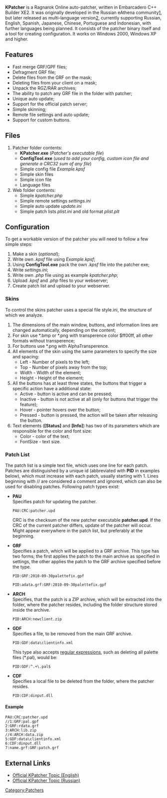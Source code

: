 {{infobox/software
|caption=KPatcher
|heading=[[Image:KPatcher.png|250px]]<br>KPatcher with default skin after minimal configuration.
|developer=ProjectRO Development Team
|version=2.4.4437.61917 / February 23, 2012
|os=Windows 2000/XP/Vista/7
|lang=Multilingual (7)
|type=Patch Client
|license=unknown (closed source)
|web=unknown}}
'''KPatcher''' is a Ragnarok Online auto-patcher, written in Embarcadero C++ Builder XE2. It was originally developed in the Russian eAthena community[http://www.eathena.ws/board/index.php?showtopic=216716], but later released as multi-language version[http://www.eathena.ws/board/index.php?showtopic=247878], currently supporting Russian, English, Spanish, Japanese, Chinese, Portuguese and Indonesian, with further languages being planned. It consists of the patcher binary itself and a tool for creating configuration. It works on Windows 2000, Windows XP and higher.

==Features==
* Fast merge GRF/GPF files;
* Defragment GRF file;
* Delete files from the GRF on the mask;
* Deleting files from your client on a mask;
* Unpack the RGZ/RAR archives;
* The ability to patch any GRF file in the folder with patcher;
* Unique auto update;
* Support for the official patch server;
* Simple skinning;
* Remote file settings and auto update;
* Support for custom buttons.

==Files==
#Patcher folder contents:
#* '''KPatcher.exe''' (''Patcher's executable file'')
#* '''ConfigTool.exe''' (''used to add your config, custom icon file and generate a CRC32 sum of any file'')
#* Simple config file ''Example.kpsf''
#* Simple skin files
#* Simple icon file
#* Language files
#Web folder contents:
#* Simple ''kpatcher.php''
#* Simple remote settings ''settings.ini''
#* Simple auto update ''update.ini''
#* Simple patch lists ''plist.ini'' and old format ''plist.plt''


==Configuration==
To get a workable version of the patcher you will need to follow a few simple steps:
# Make a skin (''optional'');
# Write own ''.kpsf'' file using ''Example.kpsf'';
# Using '''ConfigTool.exe''' pack the own ''.kpsf'' file into the patcher exe;
# Write ''settings.ini'';
# Write own ''.php'' file using as example ''kpatcher.php'';
# Upload ''.kpsf'' and ''.php'' files to your webserver;
# Create patch list and upload to your webserver.

===Skins===
To control the skins patcher uses a special file style.ini, the structure of which we analyze.
# The dimensions of the main window, buttons, and information lines are changed automatically, depending on the content;
# For skin use *.bmp or *.png with transperence color $ff00ff, all other formats without transperence;
# For buttons use *.png with AlphaTransperence.
# All elements of the skin using the same parameters to specify the size and spacing:
#* Left - Number of pixels to the left;
#* Top - Number of pixels away from the top;
#* Width - Width of the element;
#* Height - Height of the element;
# All the buttons has at least three states, the buttons that trigger a specific action have a additional state:
#* Active - button is active and can be pressed;
#* Inactive - button is not active at all (only for buttons that trigger the feature);
#* Hover - pointer hovers over the button;
#* Pressed - button is pressed, the action will be taken after releasing the button.
# Text elements ('''[Status]''' and '''[Info]''') has two of its parameters which are responsible for the color and font size:
#* Color - color of the text;
#* FontSize - text size.

===Patch List===
The patch list is a simple text file, which uses one line for each patch. Patches are distinguished by a unique id (abbreviated with '''PID''' in examples below), which must increase with each patch, usually starting with 1. Lines beginning with // are considered a comment and ignored, which can also be used for disabling patches. Following patch types exist:
* '''PAU'''<br>Specifies patch for updating the patcher.<pre>PAU:CRC:patcher.upd</pre>CRC is the checksum of the new patcher executable '''patcher.upd'''. If the CRC of the current patcher differs, update of the patcher will occur. Might{{unsure}} appear everywhere in the patch list, but preferably at the beginning.
* '''GRF'''<br>Specifies a patch, which will be applied to a GRF archive. This type has two forms; the first applies the patch to the main archive as specified in settings, the other applies the patch to the GRF archive specified before the type.<pre>PID:GRF:2010-09-30palettefix.gpf</pre><pre>PID:adata.grf:GRF:2010-09-30palettefix.gpf</pre>
* '''ARCH'''<br>Specifies, that the patch is a ZIP archive, which will be extracted into the folder, where the patcher resides, including the folder structure stored inside the archive.<pre>PID:ARCH:newclient.zip</pre>
* '''GDF'''<br>Specifies a file, to be removed from the main GRF archive.<pre>PID:GDF:data\clientinfo.xml</pre>This type also accepts [http://en.wikipedia.org/wiki/Regular_expression regular expressions], such as deleting all palette files (*.pal), would be:<pre>PID:GDF:^.+\.pal$</pre>
* '''CDF'''<br>Specifies a local file to be deleted from the folder, where the patcher resides.<pre>PID:CDF:dinput.dll</pre>

====Example====
 PAU:CRC:patcher.upd
 //1:GRF:pal.gpf
 2:GRF:rdata.grf
 3:ARCH:lib.zip
 //4:ARCH:data.zip
 5:GDF:data\clientinfo.xml
 6:CDF:dinput.dll
 7:name.grf:GRF:patch.grf

==External Links==
* [http://www.eathena.ws/board/index.php?showtopic=247878 Official KPatcher Topic (English)]
* [http://www.eathena.ws/board/index.php?showtopic=216716 Official KPatcher Topic (Russian)]

[[Category:Patchers]]
